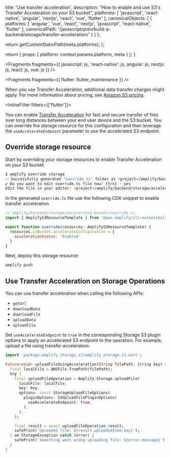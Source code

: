 
  title: 'Use transfer acceleration',
  description: "How to enable and use S3's Transfer Acceleration on your S3 bucket",
  platforms: [
    'javascript',
    'react-native',
    'angular',
    'nextjs',
    'react',
    'vue',
    'flutter'
  ],
  canonicalObjects: [
    {
      platforms: [
        'angular',
        'vue',
        'react',
        'nextjs',
        'javascript',
        'react-native',
        'flutter'
      ],
      canonicalPath: '/javascript/prev/build-a-backend/storage/transfer-acceleration/'
    }
  ]
};

  return getCustomStaticPath(meta.platforms);
};

  return {
    props: {
      platform: context.params.platform,
      meta
    }
  };
}


<Fragments
  fragments={{
    javascript: js,
    'react-native': js,
    angular: js,
    nextjs: js,
    react: js,
    vue: js
  }}
/>


<Fragments fragments={{ flutter: flutter_maintenance }} />

<Callout warning>

When you use Transfer Acceleration, additional data transfer charges might apply. For more information about pricing, see [Amazon S3 pricing](https://aws.amazon.com/s3/pricing/).

</Callout>

<InlineFilter filters={['flutter']}>

You can enable [Transfer Acceleration](https://docs.aws.amazon.com/AmazonS3/latest/userguide/transfer-acceleration.html) for fast and secure transfer of files over long distances between your end user device and the S3 bucket. You can override the storage resource for this configuration and then leverage the `useAccelerateEndpoint` parameter to use the accelerated S3 endpoint.

## Override storage resource

Start by overriding your storage resources to enable Transfer Acceleration on your S3 bucket.

```sh
$ amplify override storage
✅ Successfully generated "override.ts" folder at <project>/amplify/backend/storage/accelerated-bucket
✔ Do you want to edit override.ts file now? (Y/n) · yes
Edit the file in your editor: <project>/amplify/backend/storage/accelerated-bucket/override.ts
```

In the generated `override.ts` file use the following CDK snippet to enable transfer acceleration.

```javascript
// amplify/backend/storage/accelerated-bucket/override.ts
import { AmplifyS3ResourceTemplate } from '@aws-amplify/cli-extensibility-helper';

export function override(resources: AmplifyS3ResourceTemplate) {
  resources.s3Bucket.accelerateConfiguration = {
    accelerationStatus: 'Enabled'
  }
}
```

Next, deploy this storage resource:

```sh
amplify push
```

## Use Transfer Acceleration on Storage Operations

You can use transfer acceleration when calling the following APIs:

* `getUrl`
* `downloadData`
* `downloadFile`
* `uploadData`
* `uploadFile`

Set `useAccelerateEndpoint` to `true` in the corresponding Storage S3 plugin options to apply an accelerated S3 endpoint to the operation. For example, upload a file using transfer acceleration:

```dart
import 'package:amplify_storage_s3/amplify_storage_s3.dart';

Future<void> uploadFileUsingAcceleration(String filePath, String key) async {
  final localFile = AWSFile.fromPath(filePath);
  try {
    final uploadFileOperation = Amplify.Storage.uploadFile(
      localFile: localFile,
      key: key,
      options: const StorageUploadFileOptions(
        pluginOptions: S3UploadFilePluginOptions(
          useAccelerateEndpoint: true,
        ),
      ),
    );

    final result = await uploadFileOperation.result;
    safePrint('Uploaded file: ${result.uploadedItem.key}');
  } on StorageException catch (error) {
    safePrint('Something went wrong uploading file: ${error.message}');
  }
}
```

</InlineFilter>
